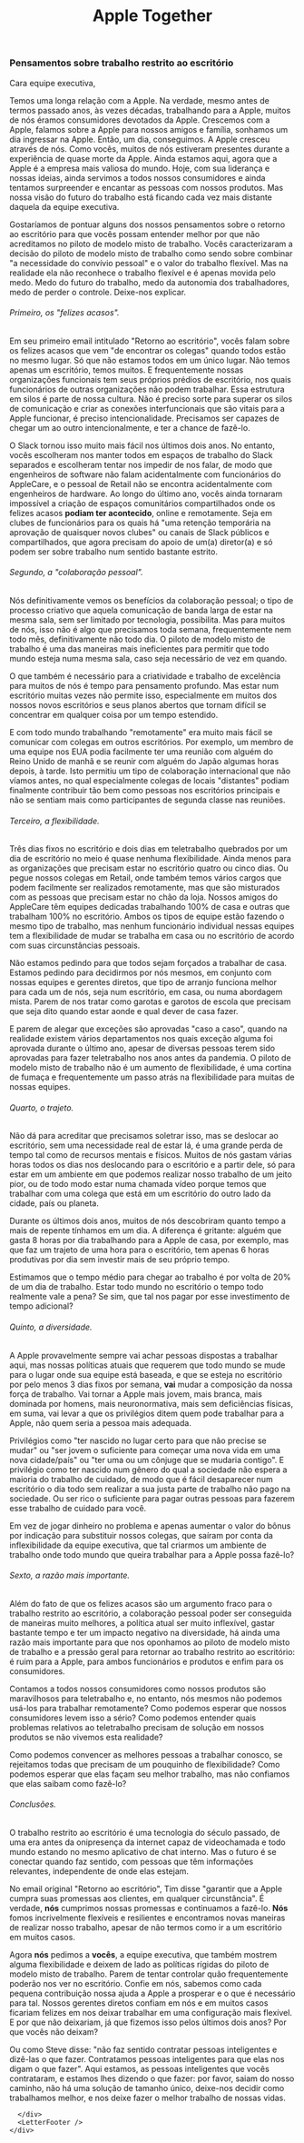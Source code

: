 
<div className={styles.container}>
  <Head>
    <title>AppleTogether: Thoughts on Office-Bound Work</title>
    <link rel="icon" href="/favicon.png" />
  </Head>
  <header>
    <Link passHref href="/">
      <h1 className={styles.logo}>
        <Logo />
        <span>Apple Together</span>
      </h1>
    </Link>
  </header>
  <main className={styles.main}>
    <div className={styles.content}>
      <div className={styles.rwaletter}>
          
          
<LetterLanguages/>

### Pensamentos sobre trabalho restrito ao escritório

Cara equipe executiva,

Temos uma longa relação com a Apple. Na verdade, mesmo antes de termos passado anos, às vezes décadas, trabalhando para a Apple, muitos de nós éramos consumidores devotados da Apple. Crescemos com a Apple, falamos sobre a Apple para nossos amigos e família, sonhamos um dia ingressar na Apple. Então, um dia, conseguimos. A Apple cresceu através de nós. Como vocês, muitos de nós estiveram presentes durante a experiência de quase morte da Apple. Ainda estamos aqui, agora que a Apple é a empresa mais valiosa do mundo. Hoje, com sua liderança e nossas ideias, ainda servimos a todos nossos consumidores e ainda tentamos surpreender e encantar as pessoas com nossos produtos. Mas nossa visão do futuro do trabalho está ficando cada vez mais distante daquela da equipe executiva.

Gostaríamos de pontuar alguns dos nossos pensamentos sobre o retorno ao escritório para que vocês possam entender melhor por que não acreditamos no piloto de modelo misto de trabalho. Vocês caracterizaram a decisão do piloto de modelo misto de trabalho como sendo sobre combinar "a necessidade do convívio pessoal" e o valor do trabalho flexível. Mas na realidade ela não reconhece o trabalho flexível e é apenas movida pelo medo. Medo do futuro do trabalho, medo da autonomia dos trabalhadores, medo de perder o controle. Deixe-nos explicar.


###### Primeiro, os "felizes acasos".

Em seu primeiro email intitulado "Retorno ao escritório", vocês falam sobre os felizes acasos que vem "de encontrar os colegas" quando todos estão no mesmo lugar. Só que não estamos todos em um único lugar. Não temos apenas um escritório, temos muitos. E frequentemente nossas organizações funcionais tem seus próprios prédios de escritório, nos quais funcionários de outras organizações não podem trabalhar. Essa estrutura em silos é parte de nossa cultura. Não é preciso sorte para superar os silos de comunicação e criar as conexões interfuncionais que são vitais para a Apple funcionar, é preciso intencionalidade. Precisamos ser capazes de chegar um ao outro intencionalmente, e ter a chance de fazê-lo.

O Slack tornou isso muito mais fácil nos últimos dois anos. No entanto, vocês escolheram nos manter todos em espaços de trabalho do Slack separados e escolheram tentar nos impedir de nos falar, de modo que engenheiros de software não falam acidentalmente com funcionários do AppleCare, e o pessoal de Retail não se encontra acidentalmente com engenheiros de hardware. Ao longo do último ano, vocês ainda tornaram impossível a criação de espaços comunitários compartilhados onde os felizes acasos **podiam ter acontecido**, online e remotamente. Seja em clubes de funcionários para os quais há "uma retenção temporária na aprovação de quaisquer novos clubes" ou canais de Slack públicos e compartilhados, que agora precisam do apoio de um(a) diretor(a) e só podem ser sobre trabalho num sentido bastante estrito.


###### Segundo, a "colaboração pessoal".

Nós definitivamente vemos os benefícios da colaboração pessoal; o tipo de processo criativo que aquela comunicação de banda larga de estar na mesma sala, sem ser limitado por tecnologia, possibilita. Mas para muitos de nós, isso não é algo que precisamos toda semana, frequentemente nem todo mês, definitivamente não todo dia. O piloto de modelo misto de trabalho é uma das maneiras mais ineficientes para permitir que todo mundo esteja numa mesma sala, caso seja necessário de vez em quando.

O que também é necessário para a criatividade e trabalho de excelência para muitos de nós é tempo para pensamento profundo. Mas estar num escritório muitas vezes não permite isso, especialmente em muitos dos nossos novos escritórios e seus planos abertos que tornam difícil se concentrar em qualquer coisa por um tempo estendido.

E com todo mundo trabalhando "remotamente" era muito mais fácil se comunicar com colegas em outros escritórios. Por exemplo, um membro de uma equipe nos EUA podia facilmente ter uma reunião com alguém do Reino Unido de manhã e se reunir com alguém do Japão algumas horas depois, à tarde. Isto permitiu um tipo de colaboração internacional que não víamos antes, no qual especialmente colegas de locais "distantes" podiam finalmente contribuir tão bem como pessoas nos escritórios principais e não se sentiam mais como participantes de segunda classe nas reuniões.




###### Terceiro, a flexibilidade.

Três dias fixos no escritório e dois dias em teletrabalho quebrados por um dia de escritório no meio é quase nenhuma flexibilidade. Ainda menos para as organizações que precisam estar no escritório quatro ou cinco dias. Ou pegue nossos colegas em Retail, onde também temos vários cargos que podem facilmente ser realizados remotamente, mas que são misturados com as pessoas que precisam estar no chão da loja. Nossos amigos do AppleCare têm equipes dedicadas trabalhando 100% de casa e outras que trabalham 100% no escritório. Ambos os tipos de equipe estão fazendo o mesmo tipo de trabalho, mas nenhum funcionário individual nessas equipes tem a flexibilidade de mudar se trabalha em casa ou no escritório de acordo com suas circunstâncias pessoais.

Não estamos pedindo para que todos sejam forçados a trabalhar de casa. Estamos pedindo para decidirmos por nós mesmos, em conjunto com nossas equipes e gerentes diretos, que tipo de arranjo funciona melhor para cada um de nós, seja num escritório, em casa, ou numa abordagem mista. Parem de nos tratar como garotas e garotos de escola que precisam que seja dito quando estar aonde e qual dever de casa fazer.

E parem de alegar que exceções são aprovadas "caso a caso", quando na realidade existem vários departamentos nos quais exceção alguma foi aprovada durante o último ano, apesar de diversas pessoas terem sido aprovadas para fazer teletrabalho nos anos antes da pandemia. O piloto de modelo misto de trabalho não é um aumento de flexibilidade, é uma cortina de fumaça e frequentemente um passo atrás na flexibilidade para muitas de nossas equipes.


###### Quarto, o trajeto.

Não dá para acreditar que precisamos soletrar isso, mas se deslocar ao escritório, sem uma necessidade real de estar lá, é uma grande perda de tempo tal como de recursos mentais e físicos. Muitos de nós gastam várias horas todos os dias nos deslocando para o escritório e a partir dele, só para estar em um ambiente em que podemos realizar nosso trabalho de um jeito pior, ou de todo modo estar numa chamada vídeo porque temos que trabalhar com uma colega que está em um escritório do outro lado da cidade, país ou planeta.

Durante os últimos dois anos, muitos de nós descobriram quanto tempo a mais de repente tínhamos em um dia. A diferença é gritante: alguém que gasta 8 horas por dia trabalhando para a Apple de casa, por exemplo, mas que faz um trajeto de uma hora para o escritório, tem apenas 6 horas produtivas por dia sem investir mais de seu próprio tempo.

Estimamos que o tempo médio para chegar ao trabalho é por volta de 20% de um dia de trabalho. Estar todo mundo no escritório o tempo todo realmente vale a pena? Se sim, que tal nos pagar por esse investimento de tempo adicional?


###### Quinto, a diversidade.

A Apple provavelmente sempre vai achar pessoas dispostas a trabalhar aqui, mas nossas políticas atuais que requerem que todo mundo se mude para o lugar onde sua equipe está baseada, e que se esteja no escritório por pelo menos 3 dias fixos por semana, **vai** mudar a composição da nossa força de trabalho. Vai tornar a Apple mais jovem, mais branca, mais dominada por homens, mais neuronormativa, mais sem deficiências físicas, em suma, vai levar a que os privilégios ditem quem pode trabalhar para a Apple, não quem seria a pessoa mais adequada.

Privilégios como "ter nascido no lugar certo para que não precise se mudar" ou "ser jovem o suficiente para começar uma nova vida em uma nova cidade/país" ou "ter uma ou um cônjuge que se mudaria contigo". E privilégio como ter nascido num gênero do qual a sociedade não espera a maioria do trabalho de cuidado, de modo que é fácil desaparecer num escritório o dia todo sem realizar a sua justa parte de trabalho não pago na sociedade. Ou ser rico o suficiente para pagar outras pessoas
para fazerem esse trabalho de cuidado para você.

Em vez de jogar dinheiro no problema e apenas aumentar o valor do bônus por indicação para substituir nossos colegas, que saíram por conta da inflexibilidade da equipe executiva, que tal criarmos um ambiente de trabalho onde todo mundo que queira trabalhar para a Apple possa fazê-lo?


###### Sexto, a razão mais importante.

Além do fato de que os felizes acasos são um argumento fraco para o trabalho restrito ao escritório, a colaboração pessoal poder ser conseguida de maneiras muito melhores, a política atual ser muito inflexível, gastar bastante tempo e ter um impacto negativo na diversidade, há ainda uma razão mais importante para que nos oponhamos ao piloto de modelo misto de trabalho e a pressão geral para retornar ao trabalho restrito ao escritório: é ruim para a Apple, para ambos funcionários e produtos e enfim para os consumidores.

Contamos a todos nossos consumidores como nossos produtos são maravilhosos para teletrabalho e, no entanto, nós mesmos não podemos usá-los para trabalhar remotamente? Como podemos esperar que nossos consumidores levem isso a sério? Como podemos entender quais problemas relativos ao teletrabalho precisam de solução em nossos produtos se não vivemos esta realidade?

Como podemos convencer as melhores pessoas a trabalhar conosco, se rejeitamos todas que precisam de um pouquinho de flexibilidade? Como podemos esperar que elas façam seu melhor trabalho, mas não confiamos que elas saibam como fazê-lo?



###### Conclusões.

O trabalho restrito ao escritório é uma tecnologia do século passado, de uma era antes da onipresença da internet capaz de videochamada e todo mundo estando no mesmo aplicativo de chat interno. Mas o futuro é se conectar quando faz sentido, com pessoas que têm informações relevantes, independente de onde elas estejam.

No email original "Retorno ao escritório", Tim disse "garantir que a Apple cumpra suas promessas aos clientes, em qualquer circunstância". É verdade, **nós** cumprimos nossas promessas e continuamos a fazê-lo. **Nós** fomos incrivelmente flexíveis e resilientes e encontramos novas maneiras de realizar nosso trabalho, apesar de não termos como ir a um escritório em muitos casos.

Agora **nós** pedimos a **vocês**, a equipe executiva, que também mostrem alguma flexibilidade e deixem de lado as políticas rígidas do piloto de modelo misto de trabalho. Parem de tentar controlar quão frequentemente poderão nos ver no escritório. Confie em nós, sabemos como cada pequena contribuição nossa ajuda a Apple a prosperar e o que é necessário para tal. Nossos gerentes diretos confiam em nós e em muitos casos ficariam felizes em nos deixar trabalhar em uma configuração mais flexível. E por que não deixariam, já que fizemos isso pelos últimos dois anos? Por que vocês não deixam?  

Ou como Steve disse: "não faz sentido contratar pessoas inteligentes e dizê-las o que fazer. Contratamos pessoas inteligentes para que elas nos digam o que fazer". Aqui estamos, as pessoas inteligentes que vocês contrataram, e estamos lhes dizendo o que fazer: por favor, saiam do nosso caminho, não há uma solução de tamanho único, deixe-nos decidir como trabalhamos melhor, e nos deixe fazer o melhor trabalho de nossas vidas.
 


      </div>
      <LetterFooter />
    </div>
  </main>
</div>